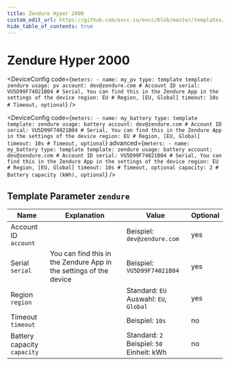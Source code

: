 ```yaml
---
title: Zendure Hyper 2000
custom_edit_url: https://github.com/evcc-io/evcc/blob/master/templates/definition/meter/zendure.yaml
hide_table_of_contents: true
---
```



# Zendure Hyper 2000

<div className="device-detail-container">
  <div className="device-detail-content">
    <DeviceFeatures features="" />

<Tabs>
<TabItem value="pv" label="PV" default>

<DeviceConfig code={`meters:
    - name: my_pv
      type: template
      template: zendure
      usage: pv
      account: dev@zendure.com # Account ID
      serial: VU5D99F74021B04 # Serial, You can find this in the Zendure App in the settings of the device
      region: EU # Region, [EU, Global]
      timeout: 10s # Timeout, optional`}  />

</TabItem>
<TabItem value="battery" label="Battery">

<DeviceConfig code={`meters:
    - name: my_battery
      type: template
      template: zendure
      usage: battery
      account: dev@zendure.com # Account ID
      serial: VU5D99F74021B04 # Serial, You can find this in the Zendure App in the settings of the device
      region: EU # Region, [EU, Global]
      timeout: 10s # Timeout, optional`} advanced={`meters:
    - name: my_battery
      type: template
      template: zendure
      usage: battery
      account: dev@zendure.com # Account ID
      serial: VU5D99F74021B04 # Serial, You can find this in the Zendure App in the settings of the device
      region: EU # Region, [EU, Global]
      timeout: 10s # Timeout, optional
      capacity: 2 # Battery capacity (kWh), optional`} />

</TabItem>
</Tabs>
  </div>
  <div className="device-detail-icon">
    <evcc-icon
      type="meter"
      name="zendure-hyper-2000"
      size="400px"
      alt="Zendure Hyper 2000"
      className="device-detail-icon-img"
    ></evcc-icon>
  </div>
</div>

## Template Parameter `zendure`

| Name | Explanation | Value | Optional |
|-----------|-------------|-------|----------|
| Account ID<br/>`account` |  | Beispiel: `dev@zendure.com` | yes |
| Serial<br/>`serial` | You can find this in the Zendure App in the settings of the device | Beispiel: `VU5D99F74021B04` | yes |
| Region<br/>`region` |  | Standard: `EU`<br/>Auswahl: `EU`, `Global` | yes |
| Timeout<br/>`timeout` |  | Beispiel: `10s` | no |
| Battery capacity<br/>`capacity` |  | Standard: `2`<br/>Beispiel: `50`<br/>Einheit: kWh | no |

